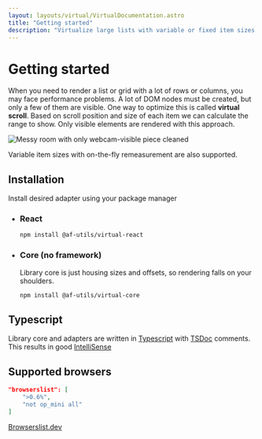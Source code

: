 ```yaml
---
layout: layouts/virtual/VirtualDocumentation.astro
title: "Getting started"
description: "Virtualize large lists with variable or fixed item sizes. Typescript-friendly, react and core adapters currently available"
---
```



# Getting started

When you need to render a list or grid with a lot of rows or columns, you may face performance problems.
A lot of DOM nodes must be created, but only a few of them are visible.
One way to optimize this is called **virtual scroll**.
Based on scroll position and size of each item we can calculate the range to show.
Only visible elements are rendered with this approach.

<div className="not-prose grid max-w-screen-xl gap-8 md:grid-cols-2">
    <Image
        alt="Messy room with only webcam-visible piece cleaned"
        src={messyImg}
        quality={40}
    />
    <div className="contain-strict grid h-64 overflow-hidden md:h-full border">
        <List client:visible />
    </div>
</div>

Variable item sizes with <span className="whitespace-nowrap">on-the-fly</span> remeasurement are also supported.

## Installation

Install desired adapter using your package manager

-   ### React

    ```bash
    npm install @af-utils/virtual-react
    ```

-   ### Core (no framework)

    Library core is just housing sizes and offsets, so rendering falls on your shoulders.

    ```bash
    npm install @af-utils/virtual-core
    ```

## Typescript

Library core and adapters are written in [Typescript](https://www.typescriptlang.org/) with [TSDoc](https://tsdoc.org/) comments.
This results in good [IntelliSense](https://code.visualstudio.com/docs/editor/intellisense)

## Supported browsers

```json
"browserslist": [
    ">0.6%",
    "not op_mini all"
]
```

[Browserslist.dev](https://browserslist.dev/?q=PjAuNiUsbm90IG9wX21pbmkgYWxs)
